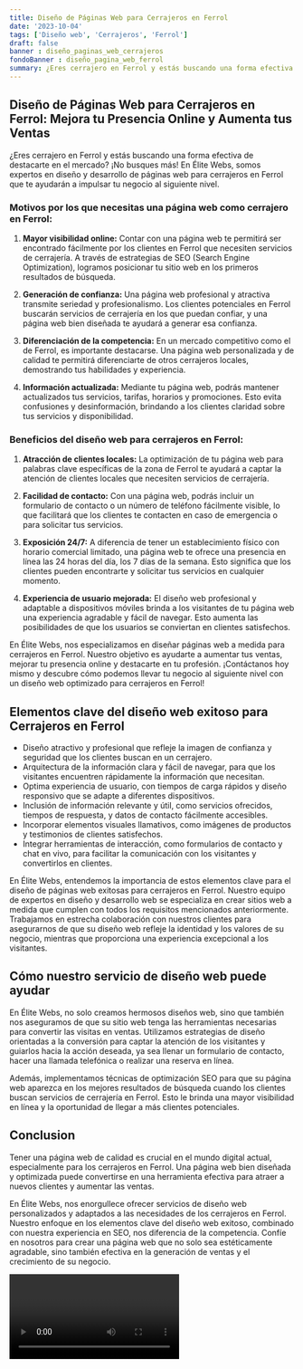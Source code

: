 ```yaml
---
title: Diseño de Páginas Web para Cerrajeros en Ferrol
date: '2023-10-04'
tags: ['Diseño web', 'Cerrajeros', 'Ferrol']
draft: false
banner : diseño_paginas_web_cerrajeros
fondoBanner : diseño_pagina_web_ferrol
summary: ¿Eres cerrajero en Ferrol y estás buscando una forma efectiva de destacarte en el mercado? ¡No busques más! En Élite Webs, somos expertos en diseño y desarrollo de páginas web para cerrajeros en Ferrol que te ayudarán a impulsar tu negocio al siguiente nivel.
---
```


## Diseño de Páginas Web para Cerrajeros en Ferrol: Mejora tu Presencia Online y Aumenta tus Ventas

¿Eres cerrajero en Ferrol y estás buscando una forma efectiva de destacarte en el mercado? ¡No busques más! En Élite Webs, somos expertos en diseño y desarrollo de páginas web para cerrajeros en Ferrol que te ayudarán a impulsar tu negocio al siguiente nivel.

### Motivos por los que necesitas una página web como cerrajero en Ferrol:

1. **Mayor visibilidad online:** Contar con una página web te permitirá ser encontrado fácilmente por los clientes en Ferrol que necesiten servicios de cerrajería. A través de estrategias de SEO (Search Engine Optimization), logramos posicionar tu sitio web en los primeros resultados de búsqueda.

2. **Generación de confianza:** Una página web profesional y atractiva transmite seriedad y profesionalismo. Los clientes potenciales en Ferrol buscarán servicios de cerrajería en los que puedan confiar, y una página web bien diseñada te ayudará a generar esa confianza.

3. **Diferenciación de la competencia:** En un mercado competitivo como el de Ferrol, es importante destacarse. Una página web personalizada y de calidad te permitirá diferenciarte de otros cerrajeros locales, demostrando tus habilidades y experiencia.

4. **Información actualizada:** Mediante tu página web, podrás mantener actualizados tus servicios, tarifas, horarios y promociones. Esto evita confusiones y desinformación, brindando a los clientes claridad sobre tus servicios y disponibilidad.

### Beneficios del diseño web para cerrajeros en Ferrol:

1. **Atracción de clientes locales:** La optimización de tu página web para palabras clave específicas de la zona de Ferrol te ayudará a captar la atención de clientes locales que necesiten servicios de cerrajería.

2. **Facilidad de contacto:** Con una página web, podrás incluir un formulario de contacto o un número de teléfono fácilmente visible, lo que facilitará que los clientes te contacten en caso de emergencia o para solicitar tus servicios.

3. **Exposición 24/7:** A diferencia de tener un establecimiento físico con horario comercial limitado, una página web te ofrece una presencia en línea las 24 horas del día, los 7 días de la semana. Esto significa que los clientes pueden encontrarte y solicitar tus servicios en cualquier momento.

4. **Experiencia de usuario mejorada:** El diseño web profesional y adaptable a dispositivos móviles brinda a los visitantes de tu página web una experiencia agradable y fácil de navegar. Esto aumenta las posibilidades de que los usuarios se conviertan en clientes satisfechos.

En Élite Webs, nos especializamos en diseñar páginas web a medida para cerrajeros en Ferrol. Nuestro objetivo es ayudarte a aumentar tus ventas, mejorar tu presencia online y destacarte en tu profesión. ¡Contáctanos hoy mismo y descubre cómo podemos llevar tu negocio al siguiente nivel con un diseño web optimizado para cerrajeros en Ferrol!

<GifSeo />

<Cta />

## Elementos clave del diseño web exitoso para Cerrajeros en Ferrol

- Diseño atractivo y profesional que refleje la imagen de confianza y seguridad que los clientes buscan en un cerrajero.
- Arquitectura de la información clara y fácil de navegar, para que los visitantes encuentren rápidamente la información que necesitan.
- Optima experiencia de usuario, con tiempos de carga rápidos y diseño responsivo que se adapte a diferentes dispositivos.
- Inclusión de información relevante y útil, como servicios ofrecidos, tiempos de respuesta, y datos de contacto fácilmente accesibles.
- Incorporar elementos visuales llamativos, como imágenes de productos y testimonios de clientes satisfechos.
- Integrar herramientas de interacción, como formularios de contacto y chat en vivo, para facilitar la comunicación con los visitantes y convertirlos en clientes.

En Élite Webs, entendemos la importancia de estos elementos clave para el diseño de páginas web exitosas para cerrajeros en Ferrol. Nuestro equipo de expertos en diseño y desarrollo web se especializa en crear sitios web a medida que cumplen con todos los requisitos mencionados anteriormente. Trabajamos en estrecha colaboración con nuestros clientes para asegurarnos de que su diseño web refleje la identidad y los valores de su negocio, mientras que proporciona una experiencia excepcional a los visitantes.

## Cómo nuestro servicio de diseño web puede ayudar

En Élite Webs, no solo creamos hermosos diseños web, sino que también nos aseguramos de que su sitio web tenga las herramientas necesarias para convertir las visitas en ventas. Utilizamos estrategias de diseño orientadas a la conversión para captar la atención de los visitantes y guiarlos hacia la acción deseada, ya sea llenar un formulario de contacto, hacer una llamada telefónica o realizar una reserva en línea.

Además, implementamos técnicas de optimización SEO para que su página web aparezca en los mejores resultados de búsqueda cuando los clientes buscan servicios de cerrajería en Ferrol. Esto le brinda una mayor visibilidad en línea y la oportunidad de llegar a más clientes potenciales.

## Conclusion

Tener una página web de calidad es crucial en el mundo digital actual, especialmente para los cerrajeros en Ferrol. Una página web bien diseñada y optimizada puede convertirse en una herramienta efectiva para atraer a nuevos clientes y aumentar las ventas.

En Élite Webs, nos enorgullece ofrecer servicios de diseño web personalizados y adaptados a las necesidades de los cerrajeros en Ferrol. Nuestro enfoque en los elementos clave del diseño web exitoso, combinado con nuestra experiencia en SEO, nos diferencia de la competencia. Confíe en nosotros para crear una página web que no solo sea estéticamente agradable, sino también efectiva en la generación de ventas y el crecimiento de su negocio.

<Video />

<CtaBot job='Cerrajeros' city='Ferrol'/>

<Gmaps query='Ferrol+españa+maps' />